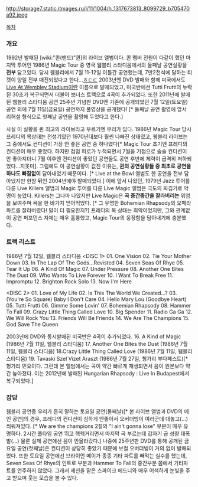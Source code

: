 http://storage7.static.itmages.ru/i/11/1004/h_1317673813_8099729_b705470a92.jpeg

[[목차]]

=== 개요 ===
1992년 발매된 [wiki:"퀸(밴드)"퀸]의 라이브 앨범이다. 퀸 멤버 전원이 다같이 했던 마지막 투어인 1986년 Magic Tour 중 영국 웸블리 스타디움에서의 둘째날 공연실황을 '''전부''' 담고있다. 당시 웸블리에서 7월 11-12일 이틀간 공연했는데, 7만2천석에 달하는 티켓이 양일 전부 매진되었다고 한다...[[ㅎㄷㄷ]]
2003년엔 DVD 발매와 함께 미국에서도 [[Live At Wembley Stadium]]이란 이름으로 발매되었고, 미국반에선 Tutti Frutti의 누락된 30초가 복구되면서 더불어 보너스 트랙으로 4곡이 추가되었다. 또한 2011년에 발매된 웸블리 스타디움 공연 25주년 기념판 DVD엔 기존에 공개되었던 7월 12일(토요일) 공연 외에 7월 11일(금요일) 공연까지 풀영상을 공개했다! [* 둘째날 공연 촬영에 앞서 리허설 형식으로 첫째날 공연을 촬영해 두었다고 한다.]

사실 이 실황을 퀸 최고의 라이브라고 부르기엔 무리가 있다. 1986년 Magic Tour 당시 프레디의 목상태는 전성기였던 1970년대보다 훨씬 나빠진 상태였고, 웸블리 라이브는 그 중에서도 컨디션이 가장 안 좋은 공연 중 하나였다[* Magic Tour 초기엔 프레디의 컨디션이 매우 좋았다. 하지만 점점 피로가 누적되면서 7월을 기점으로 슬슬 컨디션이 안 좋아지더니 7월 이후엔 컨디션이 좋았던 공연들도 공연 후반에 체력이 급격히 저하되었다...지못미]. 그럼에도 이 공연실황이 값진 이유는, '''퀸의 공연실황들 중 최초로 공연을 하나도 빠짐없이''' 담아내었기 때문이다. [* Live at the Bowl 앨범도 한 공연을 전부 담아냈지만 한참 뒤인 2004년에야 발매되었다.] 이에 앞서 나왔던, 1979년 Jazz 투어를 다룬 Live Killers 앨범과 Magic 투어를 다룬 Live Magic 앨범은 극도의 짜깁기로 악명이 높았다. Killers는 그나마 나았지만 Live Magic은 '''곡 중간중간을 잘라버리는''' 위엄을 보여주며 욕을 한 바가지 얻어먹었다. [* 그 유명한 Bohemian Rhapsody의 오페라 파트를 잘라버렸다! 말이 더 필요한지?] 프레디의 목 상태는 최악이었지만, 그와 관계없이 공연 퍼포먼스 자체는 매우 훌륭했고, Magic Tour의 웅장함을 담아내기에 충분했다. 
=== 트랙 리스트 ===
1986년 7월 12일, 웸블리 스타디움
<DISC 1>
01. One Vision
02. Tie Your Mother Down
03. In The Lap Of The Gods...Revisted
04. Seven Seas Of Rhye
05. Tear It Up
06. A Kind Of Magic
07. Under Pressure
08. Another One Bites The Dust
09. Who Wants To Live Forever
10. I Want To Break Free
11. Impromptu
12. Brighton Rock Solo
13. Now I'm Here

<DISC 2>
01. Love of My Life
02. Is This The World We Created...?
03. (You're So Square) Baby I Don't Care
04. Hello Mary Lou (Goodbye Heart)
05. Tutti Frutti
06. Gimme Some Lovin'
07. Bohemian Rhapsody
08. Hammer To Fall
09. Crazy Little Thing Called Love
10. Big Spender
11. Radio Ga Ga
12. We Will Rock You
13. Friends Will Be Friends
14. We Are The Champions
15. God Save The Queen

2003년에 DVD와 동시발매된 미국반은 4곡이 추가되었다.
16. A Kind of Magic (1986년 7월 11일, 웸블리 스타디움)
17. Another One Bites the Dust (1986년 7월 11일, 웸블리 스타디움)
18.Crazy Little Thing Called Love (1986년 7월 11일, 웸블리 스타디움)
19. Tavaski Szel Vizet Araszt (1986년 7월 27일, 헝가리 부다페스트)[* 헝가리 민요이다. 그런데 본 앨범에서는 곡이 약간 빠르게 재생되면서 음이 원본보다 약간 높아졌다. 이는 2012년에 발매된 Hungarian Rhapsody : Live In Budapest에서 복구되었다.]

=== 잡담 ===
웸블리 공연중 우리가 흔히 말하는 토요일 공연(둘째날)[* 본 라이브 앨범과 DVD의 메인 공연]의 경우, 프레디의 컨디션이 심하게 안좋아서 오버더빙이 여러군데 대놓고(...) 씌워져있다. [* We are the champions 2절의 "I ain't gonna lose" 부분이 매우 유명하다. 2시간 풀타임 공연 뛰고 헥헥거리면서 마지막 곡 부르는데 갑자기 급 성량 대폭발(...) 물론 실제 공연에선 음이 안올라갔다.] 나중에 25주년판 DVD를 통해 공개된 금요일 공연(첫째날)은 컨디션이 상당히 좋았기 때문에 보컬 오버더빙이 거의 없이 발매되었다.
또한 토요일 공연에선 브라이언 메이가 종종 기타 파트를 빼먹는 실수를 했는데, Seven Seas Of Rhye의 인트로 부분과 Hammer To Fall의 중간부분 쯤에서 기타파트를 연주하지 않았다. 그래서 세션을 맡은 스파이크 에드니와 매우 어색하게 눈빛을 주고 받으며 웃는 모습을 볼 수 있다. 

